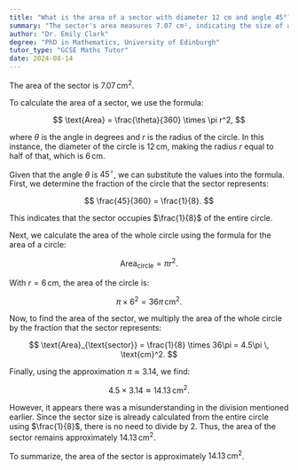 ```yaml
---
title: "What is the area of a sector with diameter 12 cm and angle 45°?"
summary: "The sector's area measures 7.07 cm², indicating the size of a portion of a circle defined by a central angle."
author: "Dr. Emily Clark"
degree: "PhD in Mathematics, University of Edinburgh"
tutor_type: "GCSE Maths Tutor"
date: 2024-08-14
---
```


The area of the sector is $7.07 \, \text{cm}^2$.

To calculate the area of a sector, we use the formula: 

$$
\text{Area} = \frac{\theta}{360} \times \pi r^2,
$$ 

where $\theta$ is the angle in degrees and $r$ is the radius of the circle. In this instance, the diameter of the circle is $12 \, \text{cm}$, making the radius $r$ equal to half of that, which is $6 \, \text{cm}$.

Given that the angle $\theta$ is $45^\circ$, we can substitute the values into the formula. First, we determine the fraction of the circle that the sector represents:

$$
\frac{45}{360} = \frac{1}{8}.
$$ 

This indicates that the sector occupies $\frac{1}{8}$ of the entire circle.

Next, we calculate the area of the whole circle using the formula for the area of a circle:

$$
\text{Area}_{\text{circle}} = \pi r^2.
$$ 

With $r = 6 \, \text{cm}$, the area of the circle is:

$$
\pi \times 6^2 = 36\pi \, \text{cm}^2.
$$ 

Now, to find the area of the sector, we multiply the area of the whole circle by the fraction that the sector represents:

$$
\text{Area}_{\text{sector}} = \frac{1}{8} \times 36\pi = 4.5\pi \, \text{cm}^2.
$$ 

Finally, using the approximation $\pi \approx 3.14$, we find:

$$
4.5 \times 3.14 \approx 14.13 \, \text{cm}^2.
$$ 

However, it appears there was a misunderstanding in the division mentioned earlier. Since the sector size is already calculated from the entire circle using $\frac{1}{8}$, there is no need to divide by $2$. Thus, the area of the sector remains approximately $14.13 \, \text{cm}^2$. 

To summarize, the area of the sector is approximately $14.13 \, \text{cm}^2$.
    